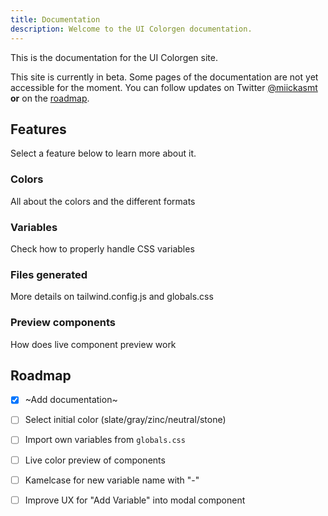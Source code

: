 ```yaml
---
title: Documentation
description: Welcome to the UI Colorgen documentation.
---
```


This is the documentation for the UI Colorgen site.

<Callout type="info">

This site is currently in beta. Some pages of the documentation are not yet accessible for the moment. You can follow updates on Twitter [@miickasmt](https://twitter.com/mickasmt) **or** on the [roadmap](/docs#roadmap).

</Callout>

## Features

Select a feature below to learn more about it.

<div className="grid sm:grid-cols-2 gap-4 mt-6">

<Card href="/docs/colors">

### Colors

All about the colors and the different formats

</Card>

<Card href="/docs/variables">

### Variables

Check how to properly handle CSS variables

</Card>

<Card href="/docs/files-generated">

### Files generated

More details on tailwind.config.js and globals.css

</Card>

<Card href="/docs/preview-components" disabled>

### Preview components

How does live component preview work

</Card>

</div>

## Roadmap

- [X]  ~Add documentation~
- [ ]  Select initial color (slate/gray/zinc/neutral/stone)
- [ ]  Import own variables from `globals.css`
- [ ]  Live color preview of components
- [ ]  Kamelcase for new variable name with "-"
- [ ]  Improve UX for "Add Variable" into modal component


